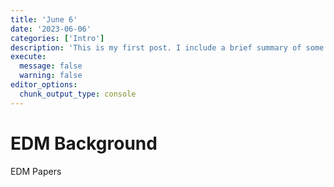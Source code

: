 ```yaml
---
title: 'June 6'
date: '2023-06-06'
categories: ['Intro']
description: 'This is my first post. I include a brief summary of some of the articles I read today.'
execute: 
  message: false
  warning: false
editor_options: 
  chunk_output_type: console
---
```


# EDM Background

EDM Papers